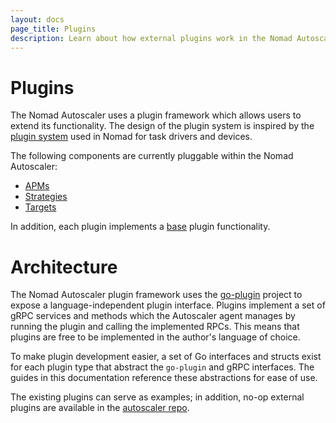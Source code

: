 ```yaml
---
layout: docs
page_title: Plugins
description: Learn about how external plugins work in the Nomad Autoscaler.
---
```


# Plugins

The Nomad Autoscaler uses a plugin framework which allows users to extend its
functionality. The design of the plugin system is inspired by the
[plugin system][nomad_plugin_system] used in Nomad for task drivers and
devices.

The following components are currently pluggable within the Nomad Autoscaler:

- [APMs](/docs/autoscaling/internals/plugins/apm)
- [Strategies](/docs/autoscaling/internals/plugins/strategy)
- [Targets](/docs/autoscaling/internals/plugins/target)

In addition, each plugin implements a [base](/docs/autoscaling/internals/plugins/base)
plugin functionality.

# Architecture

The Nomad Autoscaler plugin framework uses the [go-plugin][goplugin] project to expose
a language-independent plugin interface. Plugins implement a set of gRPC
services and methods which the Autoscaler agent manages by running the plugin
and calling the implemented RPCs. This means that plugins are free to be
implemented in the author's language of choice.

To make plugin development easier, a set of Go interfaces and structs exist for
each plugin type that abstract the `go-plugin` and gRPC interfaces. The guides in
this documentation reference these abstractions for ease of use.

The existing plugins can serve as examples; in addition, no-op external plugins
are available in the [autoscaler repo][noop_plugins].

[goplugin]: https://github.com/hashicorp/go-plugin

[nomad_plugin_system]: /docs/internals/plugins

[noop_plugins]: https://github.com/hashicorp/nomad-autoscaler/tree/main/plugins/test
